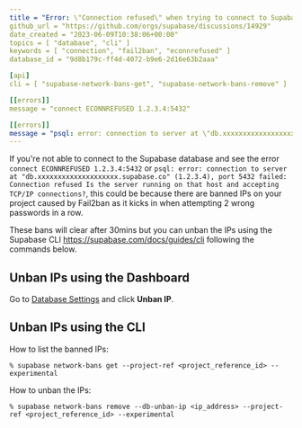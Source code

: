 ```yaml
---
title = "Error: \"Connection refused\" when trying to connect to Supabase database"
github_url = "https://github.com/orgs/supabase/discussions/14929"
date_created = "2023-06-09T10:38:06+00:00"
topics = [ "database", "cli" ]
keywords = [ "connection", "fail2ban", "econnrefused" ]
database_id = "9d8b179c-ff4d-4072-b9e6-2d16e63b2aaa"

[api]
cli = [ "supabase-network-bans-get", "supabase-network-bans-remove" ]

[[errors]]
message = "connect ECONNREFUSED 1.2.3.4:5432"

[[errors]]
message = "psql: error: connection to server at \"db.xxxxxxxxxxxxxxxxxxxx.supabase.co\" (1.2.3.4), port 5432 failed: Connection refused Is the server running on that host and accepting TCP/IP connections?"
---
```


If you're not able to connect to the Supabase database and see the error `connect ECONNREFUSED 1.2.3.4:5432` or `psql: error: connection to server at "db.xxxxxxxxxxxxxxxxxxxx.supabase.co" (1.2.3.4), port 5432 failed: Connection refused
Is the server running on that host and accepting TCP/IP connections?`, this could be because there are banned IPs on your project caused by Fail2ban as it kicks in when attempting 2 wrong passwords in a row.

These bans will clear after 30mins but you can unban the IPs using the Supabase CLI https://supabase.com/docs/guides/cli following the commands below.

## Unban IPs using the Dashboard

Go to [Database Settings](/dashboard/project/_/database/settings#banned-ips) and click **Unban IP**.

## Unban IPs using the CLI

How to list the banned IPs:

```
% supabase network-bans get --project-ref <project_reference_id> --experimental
```

How to unban the IPs:

```
% supabase network-bans remove --db-unban-ip <ip_address> --project-ref <project_reference_id> --experimental
```
